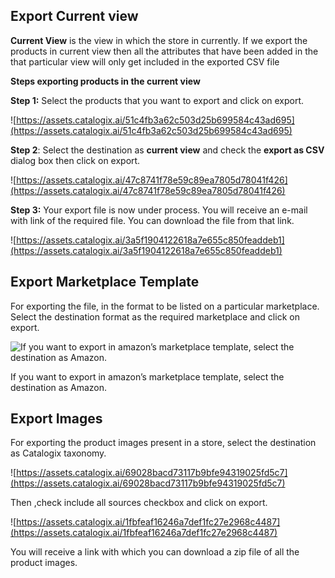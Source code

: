 

## Export Current view

**Current View**  is the view in which the store in currently. If we export the products in current view then all the attributes that have been added in the that particular view will only get included in the exported CSV file

**Steps exporting products in the current view**

**Step 1:** Select the products that you want to export and click on export.

![https://assets.catalogix.ai/51c4fb3a62c503d25b699584c43ad695](https://assets.catalogix.ai/51c4fb3a62c503d25b699584c43ad695)

**Step 2**: Select the destination as **current view** and check the **export as CSV** dialog box then click on export.

![https://assets.catalogix.ai/47c8741f78e59c89ea7805d78041f426](https://assets.catalogix.ai/47c8741f78e59c89ea7805d78041f426)

**Step 3:** Your export file is now under process. You will receive an e-mail with link of the required file. You can download the file from that link.

![https://assets.catalogix.ai/3a5f1904122618a7e655c850feaddeb1](https://assets.catalogix.ai/3a5f1904122618a7e655c850feaddeb1)

## Export Marketplace Template

For exporting the file, in the format to be listed on a particular marketplace. Select the destination format as the required marketplace and click on export.

![If you want to export in amazon’s marketplace template, select the destination as Amazon.](https://assets.catalogix.ai/8d9b655cab1b65a094489d7349e434c3)

If you want to export in amazon’s marketplace template, select the destination as Amazon.

## Export Images

For exporting the product images present in a store, select the destination as Catalogix taxonomy.

![https://assets.catalogix.ai/69028bacd73117b9bfe94319025fd5c7](https://assets.catalogix.ai/69028bacd73117b9bfe94319025fd5c7)

Then ,check  include all sources checkbox and click on export.

![https://assets.catalogix.ai/1fbfeaf16246a7def1fc27e2968c4487](https://assets.catalogix.ai/1fbfeaf16246a7def1fc27e2968c4487)

You will receive a link with which you can download a zip file of all the product images.